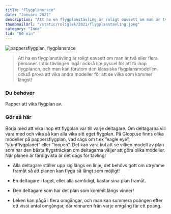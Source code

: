 ```yaml
---
title: "Flygplansrace"
date: "Januari 2021"
description: "Att ha en flygplanstävling är roligt oavsett om man är två eller flera personer."
thumbnailUrl: "/static/roliglek/2021/flygplanstavling.jpeg"
category: "Inne"
tid: "60 min"
---
```


![pappersflygplan, flygplansrace ](/static/roliglek/2021/flygplanstavling.jpeg)

> Att ha en flygplanstävling är roligt oavsett om man är två eller flera personer. Inför tävlingen ingår också lite pyssel för att få ihop flygplanen, och man kan förutom den klassiska flygplansmodellen också prova att vika andra modeller för att se vilka som kommer längst!

### Du behöver

Papper att vika flygplan av.

### Gör så här

Börja med att vika ihop ett flygplan var till varje deltagare. Om deltagarna vill vara med och vika så kan alla vika sitt eget flygplan. På Gloop.se finns olika modeller på pappersflygplan, vad sägs om t.ex ”eagle eye”, ”stuntflygplanet” eller ”loopen”. Det kan vara kul att se vilken modell av plan som har den bästa flygsträckan om deltagarna väljer att göra olika modeller. När planen är färdigvikta är det dags för tävling!

- Alla deltagare ställer upp sig längs en linje, det behövs gott om utrymme framåt så att planen kan flyga så långt som möjligt!

- En deltagare i taget, eller alla samtidigt, kastar sina plan framåt.

- Den deltagare som har det plan som kommit längs vinner!

- Leken kan pågå i flera omgångar, och man kan summera poängen efter ett visst antal omgångar, där vinnaren från varje omgång får ett poäng.
